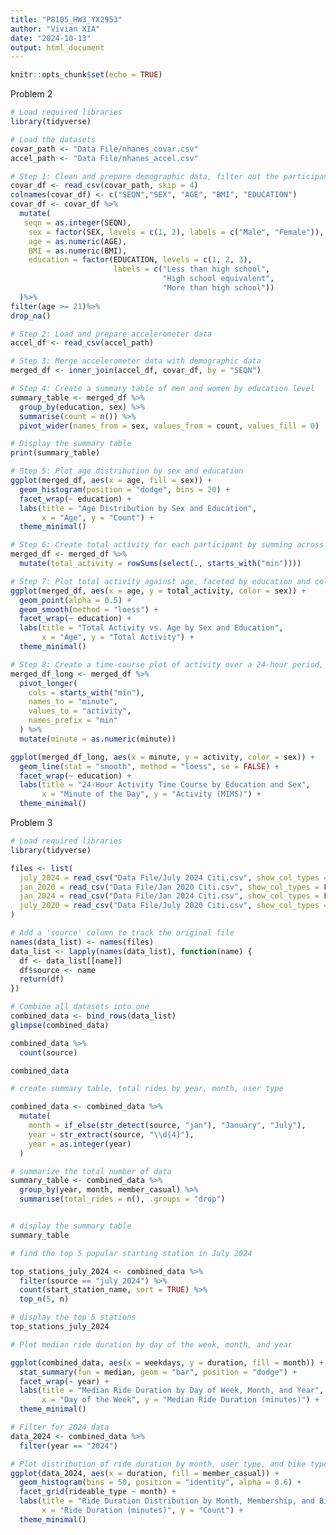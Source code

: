 ```yaml
---
title: "P8105_HW3_YX2953"
author: "Vivian XIA"
date: "2024-10-13"
output: html_document
---
```


```r
knitr::opts_chunk$set(echo = TRUE)
```

Problem 2

```r
# Load required libraries
library(tidyverse)

# Load the datasets
covar_path <- "Data File/nhanes_covar.csv"
accel_path <- "Data File/nhanes_accel.csv"

# Step 1: Clean and prepare demographic data, filter out the participants less than 21 and delete the missing ones
covar_df <- read_csv(covar_path, skip = 4)
colnames(covar_df) <- c("SEQN","SEX", "AGE", "BMI", "EDUCATION")
covar_df <- covar_df %>%
  mutate(
   seqn = as.integer(SEQN),
    sex = factor(SEX, levels = c(1, 2), labels = c("Male", "Female")),
    age = as.numeric(AGE),
    BMI = as.numeric(BMI),
    education = factor(EDUCATION, levels = c(1, 2, 3), 
                       labels = c("Less than high school", 
                                  "High school equivalent", 
                                  "More than high school"))
  )%>%
filter(age >= 21)%>%
drop_na()

# Step 2: Load and prepare accelerometer data
accel_df <- read_csv(accel_path)

# Step 3: Merge accelerometer data with demographic data
merged_df <- inner_join(accel_df, covar_df, by = "SEQN")

# Step 4: Create a summary table of men and women by education level
summary_table <- merged_df %>%
  group_by(education, sex) %>%
  summarise(count = n()) %>%
  pivot_wider(names_from = sex, values_from = count, values_fill = 0)

# Display the summary table
print(summary_table)

# Step 5: Plot age distribution by sex and education
ggplot(merged_df, aes(x = age, fill = sex)) +
  geom_histogram(position = "dodge", bins = 20) +
  facet_wrap(~ education) +
  labs(title = "Age Distribution by Sex and Education",
       x = "Age", y = "Count") +
  theme_minimal()

# Step 6: Create total activity for each participant by summing across minutes
merged_df <- merged_df %>%
  mutate(total_activity = rowSums(select(., starts_with("min"))))

# Step 7: Plot total activity against age, faceted by education and colored by sex
ggplot(merged_df, aes(x = age, y = total_activity, color = sex)) +
  geom_point(alpha = 0.5) +
  geom_smooth(method = "loess") +
  facet_wrap(~ education) +
  labs(title = "Total Activity vs. Age by Sex and Education",
       x = "Age", y = "Total Activity") +
  theme_minimal()

# Step 8: Create a time-course plot of activity over a 24-hour period, colored by sex
merged_df_long <- merged_df %>%
  pivot_longer(
    cols = starts_with("min"),
    names_to = "minute",
    values_to = "activity",
    names_prefix = "min"
  ) %>%
  mutate(minute = as.numeric(minute))

ggplot(merged_df_long, aes(x = minute, y = activity, color = sex)) +
  geom_line(stat = "smooth", method = "loess", se = FALSE) +
  facet_wrap(~ education) +
  labs(title = "24-Hour Activity Time Course by Education and Sex",
       x = "Minute of the Day", y = "Activity (MIMS)") +
  theme_minimal()
```

Problem 3

```r
# Load required libraries
library(tidyverse)

files <- list(
  july_2024 = read_csv("Data File/July 2024 Citi.csv", show_col_types = FALSE),
  jan_2020 = read_csv("Data File/Jan 2020 Citi.csv", show_col_types = FALSE),
  jan_2024 = read_csv("Data File/Jan 2024 Citi.csv", show_col_types = FALSE),
  july_2020 = read_csv("Data File/July 2020 Citi.csv", show_col_types = FALSE)
)

# Add a 'source' column to track the original file
names(data_list) <- names(files)
data_list <- lapply(names(data_list), function(name) {
  df <- data_list[[name]]
  df$source <- name
  return(df)
})

# Combine all datasets into one
combined_data <- bind_rows(data_list) 
glimpse(combined_data)

combined_data %>%
  count(source)

combined_data

```
```r
# create summary table, total rides by year, month, user type

combined_data <- combined_data %>%
  mutate(
    month = if_else(str_detect(source, "jan"), "January", "July"),
    year = str_extract(source, "\\d{4}"),  
    year = as.integer(year) 
  )

# summarize the total number of data
summary_table <- combined_data %>%
  group_by(year, month, member_casual) %>%
  summarise(total_rides = n(), .groups = "drop")


# display the summary table
summary_table

```

```r
# find the top 5 popular starting station in July 2024

top_stations_july_2024 <- combined_data %>%
  filter(source == "july_2024") %>%
  count(start_station_name, sort = TRUE) %>%
  top_n(5, n)

# display the top 5 stations
top_stations_july_2024
```
```r
# Plot median ride duration by day of the week, month, and year

ggplot(combined_data, aes(x = weekdays, y = duration, fill = month)) +
  stat_summary(fun = median, geom = "bar", position = "dodge") +
  facet_wrap(~ year) +
  labs(title = "Median Ride Duration by Day of Week, Month, and Year",
       x = "Day of the Week", y = "Median Ride Duration (minutes)") +
  theme_minimal()
```

```r
# Filter for 2024 data
data_2024 <- combined_data %>%
  filter(year == "2024")

# Plot distribution of ride duration by month, user type, and bike type
ggplot(data_2024, aes(x = duration, fill = member_casual)) +
  geom_histogram(bins = 50, position = "identity", alpha = 0.6) +
  facet_grid(rideable_type ~ month) +
  labs(title = "Ride Duration Distribution by Month, Membership, and Bike Type (2024)",
       x = "Ride Duration (minutes)", y = "Count") +
  theme_minimal()
```

